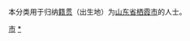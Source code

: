 {{Catnav|頁面分類|各種主題的頁面分類|依中国各省来作的分类|各地中国人|山东人|煙台人}}
{{Catnav|頁面分類|人物|各國人物|中国人|各地中国人|山东人|煙台人}}

本分类用于归纳[[籍贯|籍贯]]（出生地）为[[山东省|山东省]][[栖霞市|栖霞市]]的人士。

[[Category:烟台人|市]]
[[Category:栖霞市|*]]